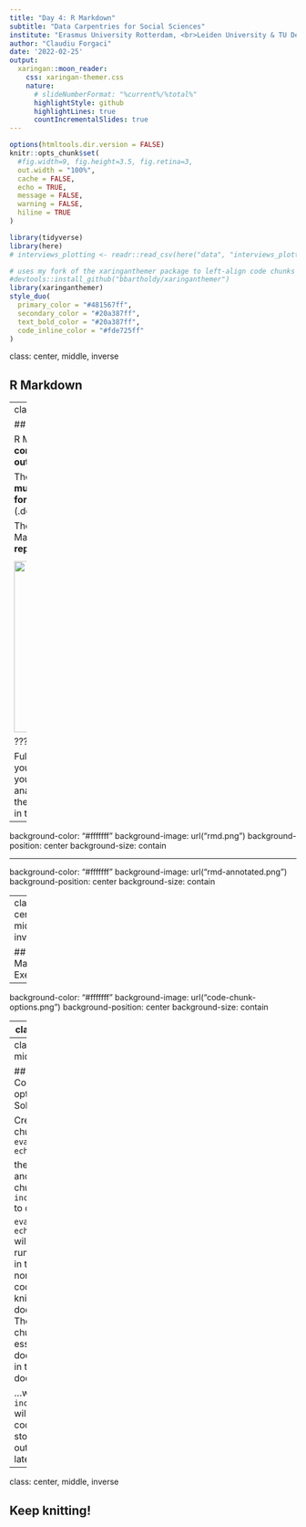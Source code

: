 ```yaml
---
title: "Day 4: R Markdown"
subtitle: "Data Carpentries for Social Sciences"  
institute: "Erasmus University Rotterdam, <br>Leiden University & TU Delft"
author: "Claudiu Forgaci"
date: '2022-02-25'
output:
  xaringan::moon_reader:
    css: xaringan-themer.css
    nature:
      # slideNumberFormat: "%current%/%total%"
      highlightStyle: github
      highlightLines: true
      countIncrementalSlides: true
---
```


```r
options(htmltools.dir.version = FALSE)
knitr::opts_chunk$set(
  #fig.width=9, fig.height=3.5, fig.retina=3,
  out.width = "100%",
  cache = FALSE,
  echo = TRUE,
  message = FALSE, 
  warning = FALSE,
  hiline = TRUE
)

library(tidyverse)
library(here)
# interviews_plotting <- readr::read_csv(here("data", "interviews_plotting.csv"), na = "NULL")
```

```r
# uses my fork of the xaringanthemer package to left-align code chunks by default
#devtools::install_github("bbartholdy/xaringanthemer") 
library(xaringanthemer)
style_duo(
  primary_color = "#481567ff",
  secondary_color = "#20a387ff",
  text_bold_color = "#20a387ff", 
  code_inline_color = "#fde725ff"
)
```

class: center, middle, inverse

## R Markdown

---
class: center, middle

## Why R Markdown?

R Markdown allows you to **seamlessly combine executable R code, its output, and text** in a single document. 

These documents **can be converted to multiple static and dynamic output formats**, including PDF (.pdf), Word (.docx), and HTML (.html).

The benefit of a well-prepared R Markdown document is **full reproducibility**. 

<!-- <a href="https://github.com/allisonhorst/stats-illustrations"> -->
<!-- <img src="https://raw.githubusercontent.com/allisonhorst/stats-illustrations/master/rstats-artwork/reproducibility_court.png" height=300 /> -->
<!-- </a> -->

<a href="https://d33wubrfki0l68.cloudfront.net/ece57b678854545e6602a23daede51ad72da2170/21cca/lesson-images/outputs-1-word.png">
<img src="https://d33wubrfki0l68.cloudfront.net/ece57b678854545e6602a23daede51ad72da2170/21cca/lesson-images/outputs-1-word.png" height=300 />
</a>


???

Full reproducibility also means that, if you notice a data transcription error, or you are able to add more data to your analysis, you will be able to recompile the report without making any changes in the actual document.
---

background-color: "#fffffff"
background-image: url("rmd.png")
background-position: center
background-size: contain

---

background-color: "#fffffff"
background-image: url("rmd-annotated.png")
background-position: center
background-size: contain

---
class: center, middle, inverse

## R Markdown Exercises

---

background-color: "#fffffff"
background-image: url("code-chunk-options.png")
background-position: center
background-size: contain

---
class: middle

## Exercise: Code chunk options

`r emo::ji("clock")` **5 mins**

Play around with the different options in the chunk with the code for the table,
and re-Knit to see what each option does to the output.

What happens if you use `eval=FALSE` and `echo=FALSE`? 

What is the difference between this and `include=FALSE`?

`r countdown::countdown(minutes = 5, color_running_background  = "lightgreen", color_running_text = "black", color_finished_background = "red", color_finished_text =  "grey30")`

---
class: center, middle

## Exercise: Code chunk options
### Solution

Create a chunk with `eval=FALSE, echo=FALSE`

then create another chunk with `include=FALSE` to compare. 

`eval=FALSE, echo=FALSE` will neither run the code in the chunk, nor show the
code in the knitted document. The code chunk essentially doesn’t exist in the
knitted document...

...whereas `include=FALSE` will run the code and store the output for later use.

---
class: center, middle, inverse

## Keep knitting!
